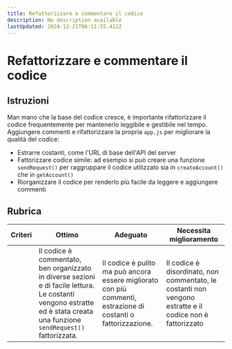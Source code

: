 ```yaml
---
title: Refattorizzare e commentare il codice
description: No description available
lastUpdated: 2024-12-21T06:11:55.422Z
---
```


# Refattorizzare e commentare il codice

## Istruzioni

Man mano che la base del codice cresce, è importante rifattorizzare il codice frequentemente per mantenerlo leggibile e gestibile nel tempo. Aggiungere commenti e rifattorizzare la propria `app.js` per migliorare la qualità del codice:

- Estrarre costanti, come l'URL di base dell'API del server
- Fattorizzare codice simile: ad esempio si può creare una funzione `sendRequest()` per raggruppare il codice utilizzato sia in `createAccount()` che in `getAccount()`
- Riorganizzare il codice per renderlo più facile da leggere e aggiungere commenti

## Rubrica

| Criteri | Ottimo | Adeguato | Necessita miglioramento |
| -------- | ------------------------------------------------------------------------------------------------------------------------------------------------------------- | ------------------------------------------------------------------------------------------------- | ------------------------------------------------------------------------------------- |
|          | Il codice è commentato, ben organizzato in diverse sezioni e di facile lettura. Le costanti vengono estratte ed è stata creata una funzione `sendRequest()` fattorizzata. | Il codice è pulito ma può ancora essere migliorato con più commenti, estrazione di costanti o fattorizzazione. | Il codice è disordinato, non commentato, le costanti non vengono estratte e il codice non è fattorizzato |

